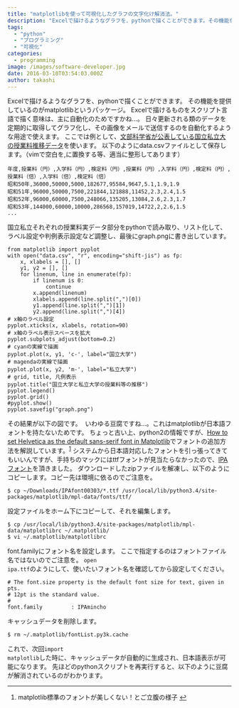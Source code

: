```yaml
---
title: "matplotlibを使って可視化したグラフの文字化け解消法。"
description: "Excelで描けるようなグラフを、pythonで描くことができます。その機能を提供しているのがmatplotlibというパッケージ。Excelで描けるものをスク..."
tags:
  - "python"
  - "プログラミング"
  - "可視化"
categories:
  - programming
image: /images/software-developer.jpg
date: 2016-03-10T03:54:03.000Z
author: takashi
---
```



Excelで描けるようなグラフを、pythonで描くことができます。
その機能を提供しているのがmatplotlibというパッケージ。
Excelで描けるものをスクリプト言語で描く意味は、主に自動化のためですかね…。
日々更新される類のデータを定期的に取得してグラフ化し、その画像をメールで送信するのを自動化するような用途で使えます。
ここでは例として、<a href="http://www.mext.go.jp/b_menu/shingi/kokuritu/005/gijiroku/06052921/005/002.htm">文部科学省が公表している国立私立大の授業料推移データ</a>を使います。
以下のようにdata.csvファイルとして保存します。（vimで空白を,に置換する等、適当に整形してあります）
<pre><code>年度,授業料（円）,入学料（円）,検定料（円）,授業料（円）,入学料（円）,検定料（円）,授業料（倍）,入学料（倍）,検定料（倍）
昭和50年,36000,50000,5000,182677,95584,9647,5.1,1.9,1.9
昭和51年,96000,50000,7500,221844,121888,11452,2.3,2.4,1.5
昭和52年,96000,60000,7500,248066,135205,13084,2.6,2.3,1.7
昭和53年,144000,60000,10000,286568,157019,14722,2,2.6,1.5
...
</code></pre>
国立私立それぞれの授業料実データ部分をpythonで読み取り、リスト化して、ラベル設定や判例表示設定など調整し、最後にgraph.pngに書き出しています。
<pre><code class="python">from matplotlib import pyplot
with open("data.csv", "r", encoding="shift-jis") as fp:
    x, xlabels = [], []
    y1, y2 = [], []
    for linenum, line in enumerate(fp):
        if linenum is 0:
            continue
        x.append(linenum)
        xlabels.append(line.split(",")[0])
        y1.append(line.split(",")[1])
        y2.append(line.split(",")[4])
# x軸のラベル設定
pyplot.xticks(x, xlabels, rotation=90)
# x軸のラベル表示スペースを拡大
pyplot.subplots_adjust(bottom=0.2)
# cyanの実線で描画
pyplot.plot(x, y1, 'c-', label="国立大学")
# magendaの実線で描画
pyplot.plot(x, y2, 'm-', label="私立大学")
# grid, title, 凡例表示
pyplot.title("国立大学と私立大学の授業料等の推移")
pyplot.legend()
pyplot.grid()
#pyplot.show()
pyplot.savefig("graph.png")
</code></pre>
その結果が以下の図です。
<img src="https://farm6.staticflickr.com/5755/23508632942_794c8b078d_z_d.jpg" alt="" />
いわゆる豆腐ですね…。これはmatplotlibが日本語フォントを持たないためです。
ちょっと古い上、python2の情報ですが、<a href="http://blog.olgabotvinnik.com/blog/2012/11/15/2012-11-15-how-to-set-helvetica-as-the-default-sans-serif-font-in/">How to set Helvetica as the default sans-serif font in Matplotlib</a>でフォントの追加方法を解説しています。<sup id="fnref-1"><a href="#fn-1" class="jetpack-footnote">1</a></sup>
システムから日本語対応したフォントを引っ張ってきてもいいんですが、手持ちのマックにはttfフォントが見当たらなかったので、<a href="http://ipafont.ipa.go.jp/old/ipafont/download.html#en">IPAフォント</a>を頂きました。
ダウンロードしたzipファイルを解凍し、以下のようにコピーします。コピー先は環境に依るのでご注意を。
<pre><code class="bash">$ cp ~/Downloads/IPAfont00303/*.ttf /usr/local/lib/python3.4/site-packages/matplotlib/mpl-data/fonts/ttf/
</code></pre>
設定ファイルをホーム下にコピーして、それを編集します。
<pre><code class="bash">$ cp /usr/local/lib/python3.4/site-packages/matplotlib/mpl-data/matplotlibrc ~/.matplotlib/
$ vi ~/.matplotlib/matplotlibrc
</code></pre>
font.familyにフォント名を設定します。
ここで指定するのはフォントファイル名ではないのでご注意を。
<code>open ipa.ttf</code>のようにして、使いたいフォント名を確認してから設定してください。
<pre><code class="bash:matplotlibrc"># The font.size property is the default font size for text, given in pts.
# 12pt is the standard value.
#
font.family         : IPAmincho
</code></pre>
キャッシュデータを削除します。
<pre><code class="bash">$ rm ~/.matplotlib/fontList.py3k.cache
</code></pre>
これで、次回<code>import matplotlib</code>した時に、キャッシュデータが自動的に生成され、日本語表示が可能になります。
先ほどのpythonスクリプトを再実行すると、以下のように豆腐が解消されているのがわかります。
<img src="https://farm6.staticflickr.com/5703/23439509492_98fdb9472a_z_d.jpg" alt="" />
<div class="footnotes">
<hr />
<ol>
<li id="fn-1">
matplotlib標準のフォントが美しくない！とご立腹の様子&#160;<a href="#fnref-1">&#8617;</a>
</li>
</ol>
</div>